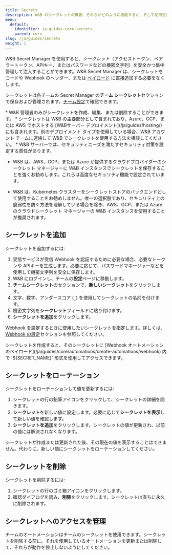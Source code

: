 ```yaml
---
title: Secrets
description: W&B のシークレットの概要、それらがどのように機能するか、そして使用を開始する方法。
menu:
  default:
    identifier: ja-guides-core-secrets
    parent: core
slug: /ja/guides/secrets
weight: 1
---
```


W&B Secret Manager を使用すると、_シークレット_（アクセストークン、ベアラートークン、APIキー、またはパスワードなどの機密文字列）を安全かつ集中管理して注入することができます。W&B Secret Manager は、シークレットをコードや Webhook のヘッダー、または [ペイロード](/ja/guides/core/automations/) に直接追加する必要をなくします。

シークレットは各チームの Secret Manager の**チーム シークレット**セクションで保存および管理されます。[チーム設定](/ja/guides/models/app/settings-page/teams/)で確認できます。

<Note>
* W&B 管理者のみがシークレットを作成、編集、または削除することができます。
* シークレットは W&B の主要部分として含まれており、Azure、GCP、または AWS でホストする [W&Bサーバー デプロイメント](/ja/guides/hosting/) にも含まれます。別のデプロイメント タイプを使用している場合、W&B アカウント チームに連絡して W&B でシークレットを使用する方法を相談してください。
* W&B サーバーでは、セキュリティニーズを満たすセキュリティ対策を設定する責任があります。

  - W&B は、AWS、GCP、または Azure が提供するクラウドプロバイダーのシークレット マネージャーに W&B インスタンスでシークレットを保存することを強くお勧めします。これらは高度なセキュリティ機能で設定されています。

  - W&B は、Kubernetes クラスターをシークレットストアのバックエンドとして使用することをお勧めしません。唯一の選択肢であり、セキュリティ上の脆弱性を防ぐ方法を理解している場合を除き、AWS、GCP、または Azure のクラウドシークレット マネージャーの W&B インスタンスを使用することが推奨されます。
</Note>

## シークレットを追加
シークレットを追加するには:

1. 受信サービスが受信 Webhook を認証するために必要な場合、必要なトークンや APIキーを生成します。必要に応じて、パスワードマネージャーなどを使用して機密文字列を安全に保存します。
1. W&B にログインし、チームの**設定**ページに移動します。
1. **チームシークレット**のセクションで、**新しいシークレット**をクリックします。
1. 文字、数字、アンダースコア (`_`) を使用してシークレットの名前を付けます。
1. 機密文字列を**シークレット**フィールドに貼り付けます。
1. **シークレットを追加**をクリックします。

Webhook を設定するときに使用したいシークレットを指定します。詳しくは、[Webhook の設定](#configure-a-webhook)セクションを参照してください。

<Note>
シークレットを作成すると、そのシークレットに [Webhook オートメーションのペイロード](/ja/guides/core/automations/create-automations/webhook) 内で `${SECRET_NAME}` 形式を使用してアクセスできます。
</Note>

## シークレットをローテーション
シークレットをローテーションして値を更新するには:
1. シークレットの行の鉛筆アイコンをクリックして、シークレットの詳細を開きます。
1. **シークレット**を新しい値に設定します。必要に応じて**シークレットを表示**して新しい値を確認します。
1. **シークレットを追加**をクリックします。シークレットの値が更新され、以前の値には解決されなくなります。

<Note>
シークレットが作成または更新された後、その現在の値を表示することはできません。代わりに、新しい値にシークレットをローテーションしてください。
</Note>

## シークレットを削除
シークレットを削除するには:
1. シークレットの行のゴミ箱アイコンをクリックします。
1. 確認ダイアログを読み、**削除**をクリックします。シークレットは直ちに永久に削除されます。

## シークレットへのアクセスを管理
チームのオートメーションはチームのシークレットを使用できます。シークレットを削除する前に、それを使用しているオートメーションを更新または削除して、それらが動作を停止しないようにしてください。